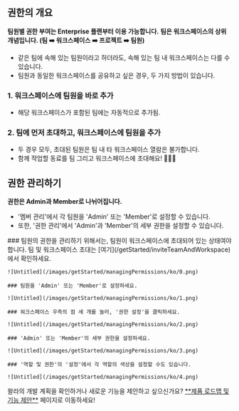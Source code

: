 
## 권한의 개요

<Callout type='warning' emoji="⚠️">**팀원별 권한 부여는 Enterprise 플랜부터 이용 가능합니다.**</Callout>
<Callout type='error' emoji="🚨">**팀은 워크스페이스의 상위 개념입니다. (팀 ➡️ 워크스페이스 ➡️ 프로젝트 ➡️ 팀원)**</Callout>

- 같은 팀에 속해 있는 팀원이라고 하더라도, 속해 있는 팀 내 워크스페이스는 다를 수 있습니다.
- 팀원과 동일한 워크스페이스를 공유하고 싶은 경우, 두 가지 방법이 있습니다.

### 1. 워크스페이스에 팀원을 바로 추가
 - 해당 워크스페이스가 포함된 팀에는 자동적으로 추가됨.

### 2. 팀에 먼저 초대하고, 워크스페이스에 팀원을 추가
 - 두 경우 모두, 초대된 팀원은 팀 내 타 워크스페이스 열람은 불가합니다.
 -  함께 작업할 동료를 팀 그리고 워크스페이스에 초대해요! 🙆🏻‍♀


## 권한 관리하기

<Callout type='warning' emoji="⚠️">**권한은 Admin과 Member로 나뉘어집니다.**</Callout>

- '멤버 관리'에서 각 팀원을 'Admin' 또는 'Member'로 설정할 수 있습니다.
- 또한, '권한 관리'에서 'Admin'과 'Member'의 세부 권한을 설정할 수 있습니다.

<Steps>
    ### 팀원의 권한을 관리하기 위해서는, 팀원이 워크스페이스에 초대되어 있는 상태여야 합니다. 팀 및 워크스페이스 초대는 [여기](/getStarted/inviteTeamAndWorkspace)에서 확인하세요.

    ![Untitled](/images/getStarted/managingPermissions/ko/0.png)

    ### 팀원을 'Admin' 또는 'Member'로 설정하세요.

    ![Untitled](/images/getStarted/managingPermissions/ko/1.png)

    ### 워크스페이스 우측의 점 세 개를 눌러, '권한 설정'을 클릭하세요.

    ![Untitled](/images/getStarted/managingPermissions/ko/2.png)

    ### 'Admin' 또는 'Member'의 세부 권한을 설정하세요.

    ![Untitled](/images/getStarted/managingPermissions/ko/3.png)

    ### '역할 및 권한'의 '설정'에서 각 역할의 색상을 설정할 수도 있습니다.

    ![Untitled](/images/getStarted/managingPermissions/ko/4.png)

</Steps>


<Callout type='info' emoji="🔔">
    왈라의 개발 계획을 확인하거나 새로운 기능을 제안하고 싶으신가요? <a href='https://app.walla.my/signin?redirectUrl=/support/featureRequest' target="_blank" rel="noopener noreferrer"
                                            style={{textDecoration: 'underline'}}>**제품 로드맵 및 기능 제안**</a> 페이지로
    이동하세요!
</Callout>